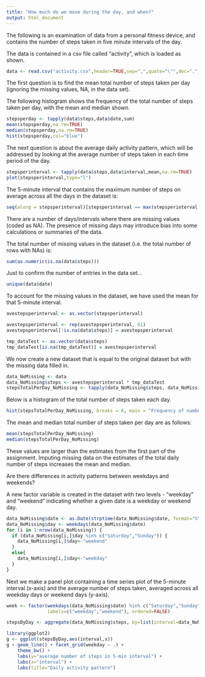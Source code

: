---
title: "How much do we move during the day, and when?"
output: html_document
---

The following is an examination of data from a personal fitness device, and contains the number of steps taken in five minute intervals of the day.

The data is contained in a csv file called "activity", which is loaded as shown.

```{r,echo=TRUE}
data <- read.csv("activity.csv",header=TRUE,sep=",",quote="\"",dec=".",fill=TRUE,comment.char="")
```

The first question is to find the mean total number of steps taken per day (ignoring the missing values, NA, in the data set).

The following histogram shows the frequency of the total number of steps taken per day, with the mean and median shown.

```{r,echo=TRUE}
stepsperday <- tapply(data$steps,data$date,sum)
mean(stepsperday,na.rm=TRUE)
median(stepsperday,na.rm=TRUE)
hist(stepsperday,col="blue")
```

The next question is about the average daily activity pattern, which will be addressed by looking at the average number of steps taken in each time period of the day.

```{r,echo=TRUE}
stepsperinterval <- tapply(data$steps,data$interval,mean,na.rm=TRUE) 
plot(stepsperinterval,type="l")
``` 

The 5-minute interval that contains the maximum number of steps on average across all the days in the dataset is:

```{r,echo=TRUE}
seq(along = stepsperinterval)[stepsperinterval == max(stepsperinterval)]
```

There are a number of days/intervals where there are missing values (coded as NA). The presence of missing days may introduce bias into some calculations or summaries of the data.

The total number of missing values in the dataset (i.e. the total number of rows with NAs) is:

```{r,echo=TRUE}
sum(as.numeric(is.na(data$steps)))
```

Just to confirm the number of entries in the data set...

```{r,echo=TRUE}
unique(data$date)
```

To account for the missing values in the dataset, we have used the mean for that 5-minute interval.

```{r,echo=TRUE}
avestepsperinterval <- as.vector(stepsperinterval)

avestepsperinterval <- rep(avestepsperinterval, 61)
avestepsperinterval[!is.na(data$steps)] = avestepsperinterval

tmp_dataTest <- as.vector(data$steps)
tmp_dataTest[is.na(tmp_dataTest)] = avestepsperinterval
```

We now create a new dataset that is equal to the original dataset but with the missing data filled in.

```{r,echo=TRUE}
data_NoMissing <- data
data_NoMissing$steps <- avestepsperinterval * tmp_dataTest
stepsTotalPerDay_NoMissing <- tapply(data_NoMissing$steps, data_NoMissing$date,sum)
```

Below is a histogram of the total number of steps taken each day.

```{r,echo=TRUE}
hist(stepsTotalPerDay_NoMissing, breaks = 6, main = "Frequency of number of steps per day",xlab = "Number of steps per day", ylab = "Frequency", col = "red")
```

The mean and median total number of steps taken per day are as follows:

```{r,echo=TRUE}
mean(stepsTotalPerDay_NoMissing)
median(stepsTotalPerDay_NoMissing)
```

These values are larger than the estimates from the first part of the assignment. Imputing missing data on the estimates of the total daily number of steps increases the mean and median.

Are there differences in activity patterns between weekdays and weekends?

A new factor variable is created in the dataset with two levels - "weekday" and "weekend" indicating whether a given date is a weekday or weekend day.

```{r,echo=TRUE}
data_NoMissing$date <- as.Date(strptime(data_NoMissing$date, format="%Y-%m-%d"))   
data_NoMissing$day <- weekdays(data_NoMissing$date)  
for (i in 1:nrow(data_NoMissing)) {  
  if (data_NoMissing[i,]$day %in% c("Saturday","Sunday")) {
    data_NoMissing[i,]$day<-"weekend"
  }
  else{
    data_NoMissing[i,]$day<-"weekday"
  }
}
```    

Next we make a panel plot containing a time series plot of the 5-minute interval (x-axis) and the average number of steps taken, averaged across all weekday days or weekend days (y-axis).

```{r,echo=TRUE}
week <- factor(weekdays(data_NoMissing$date) %in% c("Saturday","Sunday"), 
               labels=c("weekday","weekend"), ordered=FALSE)

stepsByDay <- aggregate(data_NoMissing$steps, by=list(interval=data_NoMissing$interval, weekday=week), mean)

library(ggplot2)
g <- ggplot(stepsByDay,aes(interval,x))
g + geom_line() + facet_grid(weekday ~ .) +
    theme_bw() +
    labs(y="average number of steps in 5-min interval") +
    labs(x="interval") +
    labs(title="Daily activity pattern")
```